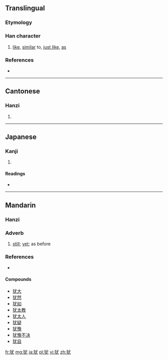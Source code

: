 {{also|猶}}
==Translingual==

===Etymology===
{{Han simp|猶|f=酋|t=尤}}

===Han character===
{{Han char|rn=94|rad=犬|as=04|sn=7|four=|canj=大竹戈大山 (KHIKU)}}

# [[like]], [[similar]] to, [[just like]], [[as]]

===References===
* {{Han ref|kx=0706.190|dkj=20259|dj=1119.130|hdz=21335.070|uh=72B9|ud=29369}}

----

==Cantonese==

===Hanzi===
{{yue-hanzi|jyut=|y=yau4|tra=猶}}

# {{defn|lang=yue|sort=犬04}}

----

==Japanese==

===Kanji===
{{ja-kanji|grade=|rs=犬04}}

# {{defn|lang=ja|sort=犬04}}

====Readings====
* {{ja-readings|on=[[ゆう]] (yū), [[よう]] (yō)|kun=[[なお]] (nao)}}

----

==Mandarin==
{{zh-hanzi-box|犹|[[猶]]}}

===Hanzi===
{{cmn-hanzi|tra=猶|pin=[[fān]] ([[fan1]]), [[yóu]] ([[you2]])|wg=fan<sup>1</sup>, yu<sup>2</sup>}}

===Adverb===
{{cmn-adv|s|pin=yóu|pint=you2|tra=猶|sim=犹}}

# {{senseid|cmn|still}} {{context|literary|lang=cmn|sort=犬04|sort2=you2}} [[still]]; [[yet]]; as before

===References===
* {{cite web|url=http://dict.revised.moe.edu.tw/cgi-bin/newDict/dict/index.html|title=猶|work=Guoyu Cidian On-line Mandarin Dictionary (國語辭典)|language=Mandarin|accessdate=2011-10-19}}

====Compounds====
* [[犹大]]
* [[犹然]]
* [[犹如]]
* [[犹太教]]
* [[犹太人]]
* [[犹疑]]
* [[犹豫]]
* [[犹豫不决]]
* [[犹自]]

[[fr:犹]]
[[mg:犹]]
[[ja:犹]]
[[pl:犹]]
[[vi:犹]]
[[zh:犹]]